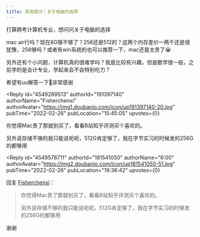 ```yaml
---
title: 其他提问｜关于电脑的选择
---
```



<Forum groupName="今天你写bug了么?" groupUrl="https://www.douban.com/group/a_bug/" archivedAt="2025-05-16T16:44:29.059Z">
  <Post
    id="260927738"
    title="其他提问｜关于电脑的选择"
    url="https://www.douban.com/group/topic/260927738/?_spm_id=MTgxNTQxMDUw"
    pubTime="2022-03-16"
    highlightUserId="191397140"
  >
打算跨考计算机专业，想问问关于电脑的选择

mac
air行吗？现在8G够不够了？256还是512的？这两个内存差价一两千还是很犹豫，256够吗？或者有win系统的也可以推荐一下，mac还是太贵了😭

另外还有个小问题，计算机真的很难学吗？我是比较有兴趣，但是数学很一般，之前学的是会计专业，学起来会不会特别吃力？

希望有uu解答一下🥺非常感谢

<Reply
  id="4549289513"
  authorId="191397140"
  authorName="Fisherchenxi"
  authorAvatar="https://img1.doubanio.com/icon/up191397140-20.jpg"
  pubTime="2022-02-26"
  pubLocation="15:45:05"
  upvotes={0}
>
你觉得Mac贵了那就别买了，看看B站知乎评测买个喜欢的。

另外说存储不够的我只能说呃呃，512G肯定够了，我在字节实习的时候发的256G的都够用
</Reply>

<Reply
  id="4549578711"
  authorId="181541050"
  authorName="6:00"
  authorAvatar="https://img2.doubanio.com/icon/up181541050-51.jpg"
  pubTime="2022-02-26"
  pubLocation="19:36:42"
  upvotes={0}
>
回复 [Fisherchenxi](https://www.douban.com/people/191397140/)：
 > 你觉得Mac贵了那就别买了，看看B站知乎评测买个喜欢的。
> 
> 另外说存储不够的我只能说呃呃，512G肯定够了，我在字节实习的时候发的256G的都够用

谢谢
</Reply>
  </Post>
</Forum>
